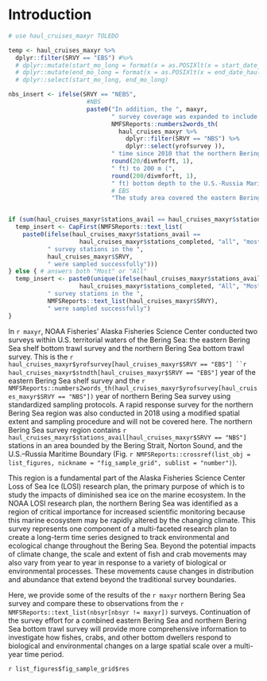 
# Introduction

```r
# use haul_cruises_maxyr TOLEDO 

temp <- haul_cruises_maxyr %>%
  dplyr::filter(SRVY == "EBS") #%>% 
  # dplyr::mutate(start_mo_long = format(x = as.POSIXlt(x = start_date_haul ), format="%B")) %>%
  # dplyr::mutate(end_mo_long = format(x = as.POSIXlt(x = end_date_haul ), format="%B")) #%>%
  # dplyr::select(start_mo_long, end_mo_long)

nbs_insert <- ifelse(SRVY == "NEBS", 
                      #NBS
                      paste0("In addition, the ", maxyr, 
                             " survey coverage was expanded to include the northern Bering Sea. This is only the ", 
                             NMFSReports::numbers2words_th(
                               haul_cruises_maxyr %>% 
                                 dplyr::filter(SRVY == "NBS") %>%
                                 dplyr::select(yrofsurvey )),
                             " time since 2010 that the northern Bering Sea survey was done. The expanded study area covered the entire Bering Sea continental shelf from 20 m (",
                             round(20/divmforft, 1),
                             " ft) to 200 m (",
                             round(200/divmforft, 1),
                             " ft) bottom depth to the U.S.-Russia Maritime Boundary between the Alaska Peninsula and the Bering Strait, including Norton Sound."), 
                             # EBS
                             "The study area covered the eastern Bering Sea continental shelf from 20 to 200 m bottom depth to the U.S.-Russia Maritime Boundary between the Alaska Peninsula and to approximately the latitude of St. Matthew Island (60° 50' N).")


if (sum(haul_cruises_maxyr$stations_avail == haul_cruises_maxyr$stations_completed) == 1) { # diff answers or only 1 srvy
  temp_insert <- CapFirst(NMFSReports::text_list(
    paste0(ifelse(haul_cruises_maxyr$stations_avail ==
                    haul_cruises_maxyr$stations_completed, "all", "most"), 
           " survey stations in the ", 
           haul_cruises_maxyr$SRVY, 
           " were sampled successfully")))
} else { # answers both "Most" or "All"
  temp_insert <- paste0(unique(ifelse(haul_cruises_maxyr$stations_avail ==
                    haul_cruises_maxyr$stations_completed, "All", "Most")), 
           " survey stations in the ",
           NMFSReports::text_list(haul_cruises_maxyr$SRVY), 
           " were sampled successfully")
} 
```

In `r maxyr`, NOAA Fisheries' Alaska Fisheries Science Center conducted two surveys within U.S. territorial waters of the Bering Sea: the eastern Bering Sea shelf bottom trawl survey and the northern Bering Sea bottom trawl survey. This is the `r haul_cruises_maxyr$yrofsurvey[haul_cruises_maxyr$SRVY == "EBS"] ``r haul_cruises_maxyr$stndth[haul_cruises_maxyr$SRVY == "EBS"] ` year of the eastern Bering Sea shelf survey and the `r NMFSReports::numbers2words_th(haul_cruises_maxyr$yrofsurvey[haul_cruises_maxyr$SRVY == "NBS"]) ` year of northern Bering Sea survey using standardized sampling protocols. A rapid response survey for the northern Bering Sea region was also conducted in 2018 using a modified spatial extent and sampling procedure and will not be covered here. The northern Bering Sea survey region contains `r haul_cruises_maxyr$stations_avail[haul_cruises_maxyr$SRVY == "NBS"] ` stations in an area bounded by the Bering Strait, Norton Sound, and the U.S.–Russia Maritime Boundary (Fig. `r NMFSReports::crossref(list_obj = list_figures, nickname = "fig_sample_grid", sublist = "number") `).

This region is a fundamental part of the Alaska Fisheries Science Center Loss of Sea Ice (LOSI) research plan, the primary purpose of which is to study the impacts of diminished sea ice on the marine ecosystem. In the NOAA LOSI research plan, the northern Bering Sea was identified as a region of critical importance for increased scientific monitoring because this marine ecosystem may be rapidly altered by the changing climate. This survey represents one component of a multi-faceted research plan to create a long-term time series designed to track environmental and ecological change throughout the Bering Sea. Beyond the potential impacts of climate change, the scale and extent of fish and crab movements may also vary from year to year in response to a variety of biological or environmental processes. These movements cause changes in distribution and abundance that extend beyond the traditional survey boundaries. 

Here, we provide some of the results of the `r maxyr` northern Bering Sea survey and compare these to observations from the `r NMFSReports::text_list(nbsyr[nbsyr != maxyr])` surveys. Continuation of the survey effort for a combined eastern Bering Sea and northern Bering Sea bottom trawl survey will provide more comprehensive information to investigate how fishes, crabs, and other bottom dwellers respond to biological and environmental changes on a large spatial scale over a multi-year time period. 

`r list_figures$fig_sample_grid$res `

